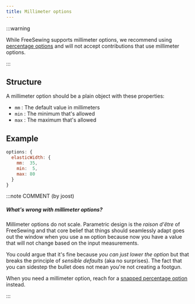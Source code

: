 ```yaml
---
title: Millimeter options
---
```


:::warning

While FreeSewing supports millimeter options, we recommend
using [percentage options][1] and will not accept
contributions that use millimeter options.

:::

## Structure

A millimeter option should be a plain object with these properties:

- `mm` : The default value in millimeters
- `min` : The minimum that's allowed
- `max` : The maximum that's allowed

## Example

```js
options: {
  elasticWidth: {
    mm:  35,
    min:  5,
    max: 80
  }
}
```

:::note COMMENT (by joost)

##### What's wrong with millimeter options?

Millimeter options do not scale.
Parametric design is the _raison d'être_ of FreeSewing and that core belief
that things should seamlessly adapt goes out the window when you use a `mm`
option because now you have a value that will not change based on the
input measurements.

You could argue that it's fine because _you can just lower the option_
but that breaks the principle of _sensible defaults_ (aka no surprises).
The fact that you can sidestep the bullet does not mean you're not creating
a footgun.

When you need a millimeter option, reach for a [snapped
percentage option][1] instead.

:::

[1]: /reference/api/part/config/options/pct
